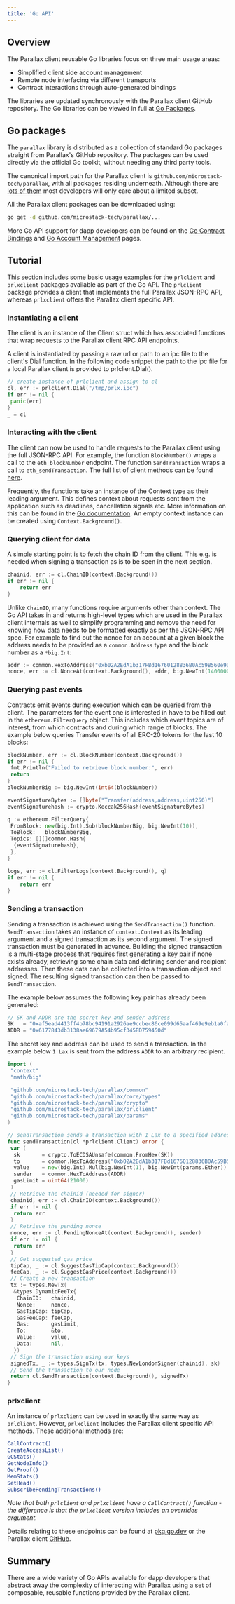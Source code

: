 ```yaml
---
title: 'Go API'
---
```


## Overview

The Parallax client reusable Go libraries focus on three main usage areas:

* Simplified client side account management
* Remote node interfacing via different transports
* Contract interactions through auto-generated bindings

The libraries are updated synchronously with the Parallax client GitHub repository. The Go libraries can be viewed in full at [Go Packages](https://pkg.go.dev/github.com/microstack-tech/parallax#section-directories).

## Go packages

The `parallax` library is distributed as a collection of standard Go packages straight from Parallax's GitHub repository. The packages can be used directly via the official Go toolkit, without needing any third party tools.

The canonical import path for the Parallax client is `github.com/microstack-tech/parallax`, with all packages residing underneath. Although there are [lots of them](https://pkg.go.dev/github.com/microstack-tech/parallax/#section-directories) most developers will only care about a limited subset.

All the Parallax client packages can be downloaded using:

```sh
go get -d github.com/microstack-tech/parallax/...
```

More Go API support for dapp developers can be found on the [Go Contract Bindings](./go-contract-bindings) and [Go Account Management](./go-account-management) pages.

## Tutorial

This section includes some basic usage examples for the `prlclient` and `prlxclient` packages available as part of the Go API. The `prlclient` package provides a client that implements the full Parallax JSON-RPC API, whereas `prlxclient` offers the Parallax client specific API.

### Instantiating a client

The client is an instance of the Client struct which has associated functions that wrap requests to the Parallax client RPC API endpoints.

A client is instantiated by passing a raw url or path to an ipc file to the client's Dial function. In the following code snippet the path to the ipc file for a local Parallax client is provided to prlclient.Dial().

```go
// create instance of prlclient and assign to cl
cl, err := prlclient.Dial("/tmp/prlx.ipc")
if err != nil {
 panic(err)
}
_ = cl
```

### Interacting with the client

The client can now be used to handle requests to the Parallax client using the full JSON-RPC API. For example, the function `BlockNumber()` wraps a call to the `eth_blockNumber` endpoint. The function `SendTransaction` wraps a call to `eth_sendTransaction`. The full list of client methods can be found [here](https://pkg.go.dev/github.com/microstack-tech/parallax/prlclient#Client).

Frequently, the functions take an instance of the Context type as their leading argument. This defines context about requests sent from the application such as deadlines, cancellation signals etc. More information on this can be found in the [Go documentation](https://pkg.go.dev/golang.org/x/net/context). An empty context instance can be created using `Context.Background()`.

### Querying client for data

A simple starting point is to fetch the chain ID from the client. This e.g. is needed when signing a transaction as is to be seen in the next section.

```go
chainid, err := cl.ChainID(context.Background())
if err != nil {
    return err
}
```

Unlike `ChainID`, many functions require arguments other than context. The Go API takes in and returns high-level types which are used in the Parallax client internals as well to simplify programming and remove the need for knowing how data needs to be formatted exactly as per the JSON-RPC API spec. For example to find out the nonce for an account at a given block the address needs to be provided as a `common.Address` type and the block number as a `*big.Int`:

```go
addr := common.HexToAddress("0xb02A2EdA1b317FBd16760128836B0Ac59B560e9D")
nonce, err := cl.NonceAt(context.Background(), addr, big.NewInt(14000000))
```

### Querying past events

Contracts emit events during execution which can be queried from the client. The parameters for the event one is interested in have to be filled out in the `ethereum.FilterQuery` object. This includes which event topics are of interest, from which contracts and during which range of blocks. The example below queries Transfer events of all ERC-20 tokens for the last 10 blocks:

```go
blockNumber, err := cl.BlockNumber(context.Background())
if err != nil {
 fmt.Println("Failed to retrieve block number:", err)
 return
}
blockNumberBig := big.NewInt(int64(blockNumber))

eventSignatureBytes := []byte("Transfer(address,address,uint256)")
eventSignaturehash := crypto.Keccak256Hash(eventSignatureBytes)

q := ethereum.FilterQuery{
 FromBlock: new(big.Int).Sub(blockNumberBig, big.NewInt(10)),
 ToBlock:   blockNumberBig,
 Topics: [][]common.Hash{
  {eventSignaturehash},
 },
}

logs, err := cl.FilterLogs(context.Background(), q)
if err != nil {
    return err
}
```

### Sending a transaction

Sending a transaction is achieved using the `SendTransaction()` function. `SendTransaction` takes an instance of `context.Context` as its leading argument and a signed transaction as its second argument. The signed transaction must be generated in advance. Building the signed transaction is a multi-stage process that requires first generating a key pair if none exists already, retrieving some chain data and defining sender and recipient addresses. Then these data can be collected into a transaction object and signed. The resulting signed transaction can then be passed to `SendTransaction`.

The example below assumes the following key pair has already been generated:

```go
// SK and ADDR are the secret key and sender address
SK   = "0xaf5ead4413ff4b78bc94191a2926ae9ccbec86ce099d65aaf469e9eb1a0fa87f"
ADDR = "0x6177843db3138ae69679A54b95cf345ED759450d"
```

The secret key and address can be used to send a transaction. In the example below `1 Lax` is sent from the address `ADDR` to an arbitrary recipient.

```go
import (
 "context"
 "math/big"

 "github.com/microstack-tech/parallax/common"
 "github.com/microstack-tech/parallax/core/types"
 "github.com/microstack-tech/parallax/crypto"
 "github.com/microstack-tech/parallax/prlclient"
 "github.com/microstack-tech/parallax/params"
)

// sendTransaction sends a transaction with 1 Lax to a specified address.
func sendTransaction(cl *prlclient.Client) error {
 var (
  sk       = crypto.ToECDSAUnsafe(common.FromHex(SK))
  to       = common.HexToAddress("0xb02A2EdA1b317FBd16760128836B0Ac59B560e9D")
  value    = new(big.Int).Mul(big.NewInt(1), big.NewInt(params.Ether))
  sender   = common.HexToAddress(ADDR)
  gasLimit = uint64(21000)
 )
 // Retrieve the chainid (needed for signer)
 chainid, err := cl.ChainID(context.Background())
 if err != nil {
  return err
 }
 // Retrieve the pending nonce
 nonce, err := cl.PendingNonceAt(context.Background(), sender)
 if err != nil {
  return err
 }
 // Get suggested gas price
 tipCap, _ := cl.SuggestGasTipCap(context.Background())
 feeCap, _ := cl.SuggestGasPrice(context.Background())
 // Create a new transaction
 tx := types.NewTx(
  &types.DynamicFeeTx{
   ChainID:   chainid,
   Nonce:     nonce,
   GasTipCap: tipCap,
   GasFeeCap: feeCap,
   Gas:       gasLimit,
   To:        &to,
   Value:     value,
   Data:      nil,
  })
 // Sign the transaction using our keys
 signedTx, _ := types.SignTx(tx, types.NewLondonSigner(chainid), sk)
 // Send the transaction to our node
 return cl.SendTransaction(context.Background(), signedTx)
}
```

### prlxclient

An instance of `prlxclient` can be used in exactly the same way as `prlclient`. However, `prlxclient` includes the Parallax client specific API methods. These additional methods are:

```sh
CallContract()
CreateAccessList()
GCStats()
GetNodeInfo()
GetProof()
MemStats()
SetHead()
SubscribePendingTransactions()
```

*Note that both `prlclient` and `prlxclient` have a `CallContract()` function - the difference is that the `prlxclient` version includes an overrides argument.*

Details relating to these endpoints can be found at [pkg.go.dev](https://pkg.go.dev/github.com/microstack-tech/parallax/prlclient/prlxclient) or the Parallax client [GitHub](https://github.com/microstack-tech/parallax/tree/master/prlclient).

## Summary

There are a wide variety of Go APIs available for dapp developers that abstract away the complexity of interacting with Parallax using a set of composable, reusable functions provided by the Parallax client.

